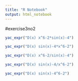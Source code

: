 ---
title: "R Notebook"
output: html_notebook
---
#exercise3no2
```{r}
yac_expr("D(x) x^6-2*sin(x)-4")
```
```{r}
yac_expr("D(x) sin(x)-4*x^6-2")
```
```{r}
yac_expr("D(x) x^6-2/sin(x)-4")
```
```{r}
yac_expr("D(x) sin(x)-4/x^6-2")
```
```{r}
yac_expr("D(x) sin(x)-4^6-2")
```